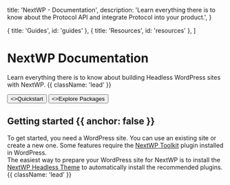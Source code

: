
  title: 'NextWP - Documentation',
  description:
    'Learn everything there is to know about the Protocol API and integrate Protocol into your product.',
}

  { title: 'Guides', id: 'guides' },
  { title: 'Resources', id: 'resources' },
]

<HeroPattern />

# NextWP Documentation

Learn everything there is to know about building Headless WordPress sites with NextWP. {{ className: 'lead' }}

<div className="not-prose mb-16 mt-6 flex gap-3">
  <Button href="/quickstart" arrow="right">
    <>Quickstart</>
  </Button>
  <Button href="/packages" variant="outline">
    <>Explore Packages</>
  </Button>
</div>

## Getting started {{ anchor: false }}

To get started, you need a WordPress site.
You can use an existing site or create a new one. Some features require the [NextWP Toolkit](#) plugin installed in WordPress. <br/>
The easiest way to prepare your WordPress site for NextWP is to install the [NextWP Headless Theme](#)
to automatically install the recommended plugins. {{ className: 'lead' }}

<Guides />

<Resources />

